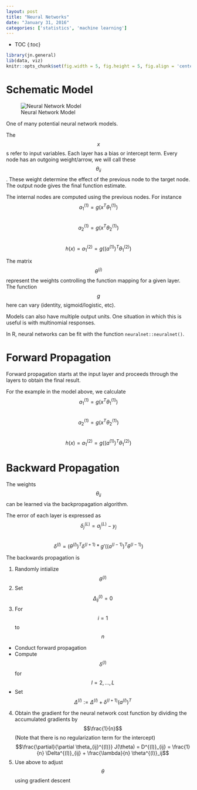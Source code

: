```yaml
---
layout: post
title: "Neural Networks"
date: "January 31, 2016"
categories: ['statistics', 'machine learning']
---
```


* TOC
{:toc}

```r
library(jn.general)
lib(data, viz)
knitr::opts_chunk$set(fig.width = 5, fig.height = 5, fig.align = 'center')
```

# Schematic Model
![Neural Network Model](http://jnguyen92.github.io/nhuyhoa/figure/images/neural_network_model.png)

One of many potential neural network models.

The $$x$$s refer to input variables. Each layer has a bias or intercept term. Every node has an outgoing weight/arrow, we will call these $$\theta_{ii}$$. These weight determine the effect of the previous node to the target node. The output node gives the final function estimate. 

The internal nodes are computed using the previous nodes. For instance <br>
$$a_1^{(1)} = g(x^T\theta_1^{(1)})$$ <br>
$$a_2^{(1)} = g(x^T\theta_2^{(1)})$$ <br>
$$h(x) = a_1^{(2)} = g((a^{(1)})^T\theta_1^{(2)})$$

The matrix $$\theta^{(i)}$$ represent the weights controlling the function mapping for a given layer. The function $$g$$ here can vary (identity, sigmoid/logistic, etc).

Models can also have multiple output units. One situation in which this is useful is with multinomial responses. 

In R, neural networks can be fit with the function `neuralnet::neuralnet()`.

# Forward Propagation
Forward propagation starts at the input layer and proceeds through the layers to obtain the final result. 

For the example in the model above, we calculate <br>
$$a_1^{(1)} = g(x^T\theta_1^{(1)})$$ <br>
$$a_2^{(1)} = g(x^T\theta_2^{(1)})$$<br>
$$h(x) = a_1^{(2)} = g((a^{(1)})^T\theta_1^{(2)})$$

# Backward Propagation
The weights $$\theta_{ii}$$ can be learned via the backpropagation algorithm. 

The error of each layer is expressed as <br>
$$\delta_j^{(L)} = a_j^{(L)} - y_j$$ <br>
$$\delta^{(l)} = (\theta^{(l)})^T \delta^{(l + 1)} *  g'((a^{(l-1)})^T\theta^{(l-1)})$$


The backwards propagation is 

1. Randomly intialize $$\theta^{(l)}$$
2. Set $$\Delta_{ij}^{(l)} = 0$$
3. For $$i = 1$$ to $$n$$
  * Conduct forward propagation
  * Compute $$\delta^{(l)}$$ for $$l = 2, ..., L$$
  * Set $$\Delta^{(l)} := \Delta^{(l)} + \delta^{(l + 1)} (a^{(l)})^T$$
4. Obtain the gradient for the neural network cost function by dividing the accumulated gradients by $$\frac{1}{n}$$ (Note that there is no regularization term for the intercept)
  $$\frac{\partial}{\partial \theta_{ij}^{(l)}} J(\theta) = D^{(l)}_{ij} = \frac{1}{n} \Delta^{(l)}_{ij} + \frac{\lambda}{n} \theta^{(l)}_ij$$
5. Use above to adjust $$\theta$$ using gradient descent


